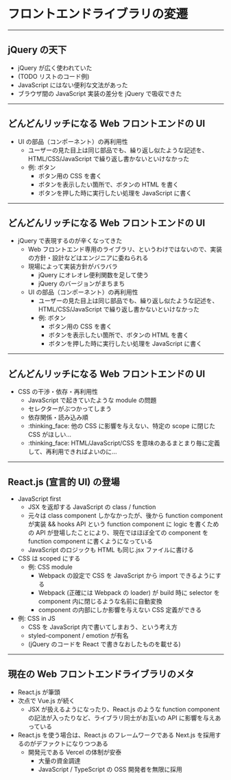 # フロントエンドライブラリの変遷

---

## jQuery の天下

<!-- block-start: grid -->
<!-- block-start: column -->

<!-- block-end -->
<!-- block-start: column, left -->

- jQuery が広く使われていた
- (TODO リストのコード例)
- JavaScript にはない便利な文法があった
- ブラウザ間の JavaScript 実装の差分を jQuery で吸収できた

<!-- block-end -->
<!-- block-end -->

---

## どんどんリッチになる Web フロントエンドの UI

<!-- block-start: grid -->
<!-- block-start: column -->

<!-- block-end -->
<!-- block-start: column, left -->

- UI の部品（コンポーネント）の再利用性
  - ユーザーの見た目上は同じ部品でも、繰り返し似たような記述を、HTML/CSS/JavaScript で繰り返し書かないといけなかった
  - 例: ボタン
    - ボタン用の CSS を書く
    - ボタンを表示したい箇所で、ボタンの HTML を書く
    - ボタンを押した時に実行したい処理を JavaScript に書く

<!-- block-end -->
<!-- block-end -->

---

## どんどんリッチになる Web フロントエンドの UI

<!-- block-start: grid -->
<!-- block-start: column -->

<!-- block-end -->
<!-- block-start: column, left -->

- jQuery で表現するのが辛くなってきた
  - Web フロントエンド専用のライブラリ、というわけではないので、実装の方針・設計などはエンジニアに委ねられる
  - 現場によって実装方針がバラバラ
    - jQuery にオレオレ便利関数を足して使う
    - jQuery のバージョンがまちまち
  - UI の部品（コンポーネント）の再利用性
    - ユーザーの見た目上は同じ部品でも、繰り返し似たような記述を、HTML/CSS/JavaScript で繰り返し書かないといけなかった
    - 例: ボタン
      - ボタン用の CSS を書く
      - ボタンを表示したい箇所で、ボタンの HTML を書く
      - ボタンを押した時に実行したい処理を JavaScript に書く

<!-- block-end -->
<!-- block-end -->

---

## どんどんリッチになる Web フロントエンドの UI

<!-- block-start: grid -->
<!-- block-start: column -->

<!-- block-end -->
<!-- block-start: column, left -->

- CSS の干渉・依存・再利用性
  - JavaScript で起きていたような module の問題
  - セレクターがぶつかってしまう
  - 依存関係・読み込み順
  - :thinking_face: 他の CSS に影響を与えない、特定の scope に閉じた CSS がほしい...
  - :thinking_face: HTML/JavaScript/CSS を意味のあるまとまり毎に定義して、再利用できればよいのに...

<!-- block-end -->
<!-- block-end -->

---

## React.js (宣言的 UI) の登場

<!-- block-start: grid -->
<!-- block-start: column -->

<!-- block-end -->
<!-- block-start: column, left -->

- JavaScript first
  - JSX を返却する JavaScript の class / function
  - 元々は class component しかなかったが、後から function component が実装 && hooks API という function component に logic を書くための API が登場したことにより、現在ではほぼ全ての component を function component に書くようになっている
  - JavaScript のロジックも HTML も同じ.jsx ファイルに書ける
- CSS は scoped にする
  - 例: CSS module
    - Webpack の設定で CSS を JavaScript から import できるようにする
    - Webpack (正確には Webpack の loader) が build 時に selector を component 内に閉じるような名前に自動変換
    - component の内部にしか影響を与えない CSS 定義ができる
- 例: CSS in JS
  - CSS を JavaScript 内で書いてしまおう、という考え方
  - styled-component / emotion が有名
  - (jQuery のコードを React で書きなおしたものを載せる)

<!-- block-end -->
<!-- block-end -->

---

## 現在の Web フロントエンドライブラリのメタ

<!-- block-start: grid -->
<!-- block-start: column -->

<!-- block-end -->
<!-- block-start: column, left -->

- React.js が筆頭
- 次点で Vue.js が続く
  - JSX が扱えるようになったり、React.js のような function component の記法が入ったりなど、ライブラリ同士がお互いの API に影響を与えあっている
- React.js を使う場合は、React.js のフレームワークである Next.js を採用するのがデファクトになりつつある
  - 開発元である Vercel の体制が安泰
    - 大量の資金調達
    - JavaScript / TypeScript の OSS 開発者を無限に採用

<!-- block-end -->
<!-- block-end -->
